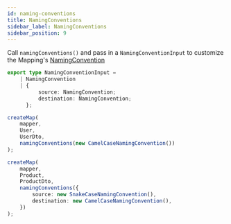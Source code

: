 ```yaml
---
id: naming-conventions
title: NamingConventions
sidebar_label: NamingConventions
sidebar_position: 9
---
```


Call `namingConventions()` and pass in a `NamingConventionInput` to customize the Mapping's [NamingConvention](../fundamentals/naming-convention)

```ts
export type NamingConventionInput =
    | NamingConvention
    | {
          source: NamingConvention;
          destination: NamingConvention;
      };
```

```ts
createMap(
    mapper,
    User,
    UserDto,
    namingConventions(new CamelCaseNamingConvention())
);

createMap(
    mapper,
    Product,
    ProductDto,
    namingConventions({
        source: new SnakeCaseNamingConvention(),
        destination: new CamelCaseNamingConvention(),
    })
);
```
